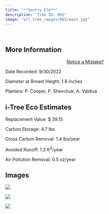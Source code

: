 ```yaml
---
title: "**Sentry Elm**"
description: "Tree ID: 065"
image: "all_tree_images/065/main.jpg"
---
```


<br>

## **More Information**
::: column-margin
<center><a class="button" href="https://forms.gle/W6f5nwYxrM33hF4f7">Notice a Mistake?</a></center>
:::


Date Recorded:  9/30/2022

Diameter at Breast Height:  1.8  inches

Planters:  P. Cooper, P. Shevchuk, A. Valdiva

## **i-Tree Eco Estimates**


 Replacement Value: $ 39.15

 Carbon Storage:  4.7  lbs

 Gross Carbon Removal:  1.4  lbs/year

 Avoided Runoff:  1.2  ft<sup>3</sup>/year

 Air Pollution Removal:  0.5  oz/year

## **Images**


 ![](all_tree_images/065/IMG_6551.jpg)

 ![](all_tree_images/065/IMG_6553.jpg)

 ![](all_tree_images/065/main.jpg)
